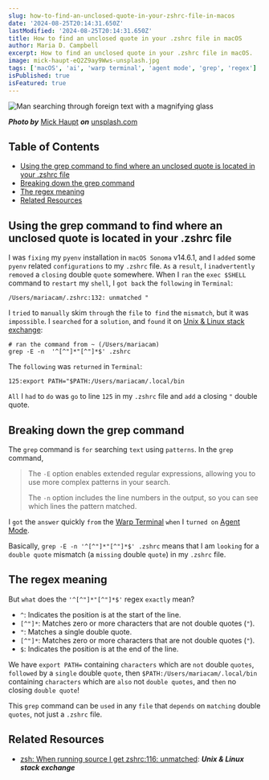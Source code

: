 ```yaml
---
slug: how-to-find-an-unclosed-quote-in-your-zshrc-file-in-macos
date: '2024-08-25T20:14:31.650Z'
lastModified: '2024-08-25T20:14:31.650Z'
title: How to find an unclosed quote in your .zshrc file in macOS
author: Maria D. Campbell
excerpt: How to find an unclosed quote in your .zshrc file in macOS.
image: mick-haupt-eQ2Z9ay9Wws-unsplash.jpg
tags: ['macOS', 'ai', 'warp terminal', 'agent mode', 'grep', 'regex']
isPublished: true
isFeatured: true
---
```


![Man searching through foreign text with a magnifying glass](mick-haupt-eQ2Z9ay9Wws-unsplash.jpg)

**_Photo by_** [Mick Haupt](https://unsplash.com/@rocinante_11) **_on_**
[unsplash.com](https://unsplash.com/photos/person-holding-magnifying-glass-eQ2Z9ay9Wws)

## Table of Contents

-   [Using the grep command to find where an unclosed quote is located in your .zshrc file](#using-the-grep-command-to-find-where-an-unclosed-quote-is-located-in-your-zshrc-file)
-   [Breaking down the grep command](#breaking-down-the-grep-command)
-   [The regex meaning](#the-regex-meaning)
-   [Related Resources](#related-resources)

## Using the grep command to find where an unclosed quote is located in your .zshrc file

I was `fixing` my `pyenv` installation in `macOS Sonoma` v14.6.1, and I `added`
some `pyenv` related `configurations` to my `.zshrc` file. `As` a `result`, I
`inadvertently removed` a `closing` double `quote` somewhere. When I `ran` the
`exec $SHELL` command to `restart` my `shell`, I `got back` the `following` in
`Terminal`:

```shell
/Users/mariacam/.zshrc:132: unmatched "
```

I `tried` to `manually` skim `through` the `file` to` find` the `mismatch`, but
it was `impossible`. I `searched` for a `solution`, and `found` it on
[Unix & Linux stack exchange](https://unix.stackexchange.com/questions/631633/zsh-when-running-source-i-get-zshrc116-unmatched):

```shell
# ran the command from ~ (/Users/mariacam)
grep -E -n  '^[^"]*"[^"]*$' .zshrc
```

The `following` was `returned` in `Terminal`:

```shell
125:export PATH="$PATH:/Users/mariacam/.local/bin
```

`All` I `had` to `do` was `go` to line `125` in my `.zshrc` file and `add` a
closing `"` double quote.

## Breaking down the grep command

The `grep` command is `for` searching `text` using `patterns`. In the `grep`
command,

> The `-E` option enables extended regular expressions, allowing you to use more
> complex patterns in your search.
>
> The `-n` option includes the line numbers in the output, so you can see which
> lines the pattern matched.

I `got` the `answer` quickly `from` the [Warp Terminal](https://docs.warp.dev/)
`when` I `turned on`
[Agent Mode](https://docs.warp.dev/features/warp-ai/agent-modea).

Basically, `grep -E -n '^[^"]*"[^"]*$' .zshrc` means that I am `looking` for a
`double quote` mismatch (a `missing` double `quote`) in my `.zshrc` file.

## The regex meaning

But `what` does the `'^[^"]*"[^"]*$'` regex `exactly` mean?

-   `^`: Indicates the position is at the start of the line.
-   `[^"]*`: Matches zero or more characters that are not double quotes (`"`).
-   `"`: Matches a single double quote.
-   `[^"]*`: Matches zero or more characters that are not double quotes (`"`).
-   `$`: Indicates the position is at the end of the line.

We have `export PATH=` containing `characters` which are `not` double `quotes`,
`followed` by a `single` double `quote`, then `$PATH:/Users/mariacam/.local/bin`
containing `characters` which are `also` not `double quotes`, and `then` no
closing `double quote`!

This `grep` command can be `used` in any `file` that `depends` on `matching`
double `quotes`, not just a `.zshrc` file.

## Related Resources

-   [zsh: When running source I get zshrc:116: unmatched](https://unix.stackexchange.com/questions/631633/zsh-when-running-source-i-get-zshrc116-unmatched):
    **_Unix & Linux stack exchange_**
